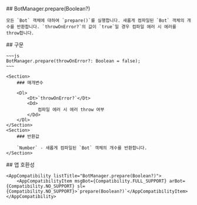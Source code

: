 
<Section>
    ## BotManager.prepare(Boolean?)

    모든 `Bot` 객체에 대하여 `prepare()`를 실행합니다. 새롭게 컴파일된 `Bot` 객체의 개수를 반환합니다. `throwOnError?`의 값이 `true`일 경우 컴파일 에러 시 에러를 throw합니다.
</Section>
<Section>
    ## 구문

    ~~~js
    BotManager.prepare(throwOnError?: Boolean = false);
    ~~~

    <Section>
        ### 매개변수

        <Dl>
            <Dt>`throwOnError?`</Dt>
            <Dd>
                컴파일 에러 시 에러 throw 여부
            </Dd>
        </Dl>
    </Section>
    <Section>
        ### 반환값

        `Number` - 새롭게 컴파일된 `Bot` 객체의 개수를 반환합니다.
    </Section>
</Section>
<Section>
    ## 앱 호환성

    <AppCompatibility listTitle="BotManager.prepare(Boolean?)">
        <AppCompatibilityItem msgBot={Compatibility.FULL_SUPPORT} arBot={Compatibility.NO_SUPPORT} sl={Compatibility.NO_SUPPORT}>`prepare(Boolean?)`</AppCompatibilityItem>
    </AppCompatibility>
</Section>
